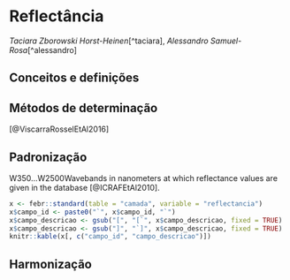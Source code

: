 # Reflectância

_Taciara Zborowski Horst-Heinen_[^taciara], _Alessandro Samuel-Rosa_[^alessandro]

## Conceitos e definições

## Métodos de determinação

[@ViscarraRosselEtAl2016]

## Padronização

W350...W2500Wavebands in nanometers at which reflectance values are given in the database [@ICRAFEtAl2010].

```r
x <- febr::standard(table = "camada", variable = "reflectancia")
x$campo_id <- paste0("`", x$campo_id, "`")
x$campo_descricao <- gsub("[", "[`", x$campo_descricao, fixed = TRUE)
x$campo_descricao <- gsub("]", "`]", x$campo_descricao, fixed = TRUE)
knitr::kable(x[, c("campo_id", "campo_descricao")])
```

## Harmonização
